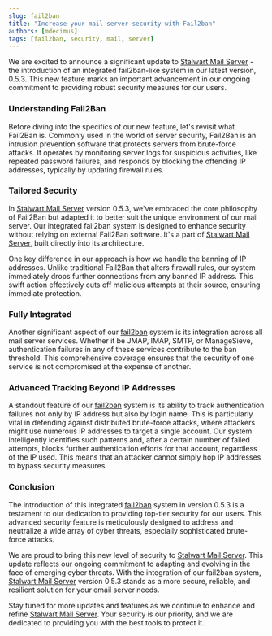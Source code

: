 ```yaml
---
slug: fail2ban
title: "Increase your mail server security with Fail2ban"
authors: [mdecimus]
tags: [fail2ban, security, mail, server]
---
```


We are excited to announce a significant update to [Stalwart Mail Server](https://github.com/stalwartlabs/mail-server) - the introduction of an integrated fail2ban-like system in our latest version, 0.5.3. This new feature marks an important advancement in our ongoing commitment to providing robust security measures for our users.

### Understanding Fail2Ban

Before diving into the specifics of our new feature, let's revisit what Fail2Ban is. Commonly used in the world of server security, Fail2Ban is an intrusion prevention software that protects servers from brute-force attacks. It operates by monitoring server logs for suspicious activities, like repeated password failures, and responds by blocking the offending IP addresses, typically by updating firewall rules.

### Tailored Security

In [Stalwart Mail Server](https://github.com/stalwartlabs/mail-server) version 0.5.3, we've embraced the core philosophy of Fail2Ban but adapted it to better suit the unique environment of our mail server. Our integrated fail2ban system is designed to enhance security without relying on external Fail2Ban software. It's a part of [Stalwart Mail Server](https://github.com/stalwartlabs/mail-server), built directly into its architecture.

One key difference in our approach is how we handle the banning of IP addresses. Unlike traditional Fail2Ban that alters firewall rules, our system immediately drops further connections from any banned IP address. This swift action effectively cuts off malicious attempts at their source, ensuring immediate protection.

### Fully Integrated

Another significant aspect of our [fail2ban](/docs/directory/authentication/security#fail2ban) system is its integration across all mail server services. Whether it be JMAP, IMAP, SMTP, or ManageSieve, authentication failures in any of these services contribute to the ban threshold. This comprehensive coverage ensures that the security of one service is not compromised at the expense of another.

### Advanced Tracking Beyond IP Addresses

A standout feature of our [fail2ban](/docs/directory/authentication/security#fail2ban)  system is its ability to track authentication failures not only by IP address but also by login name. This is particularly vital in defending against distributed brute-force attacks, where attackers might use numerous IP addresses to target a single account. Our system intelligently identifies such patterns and, after a certain number of failed attempts, blocks further authentication efforts for that account, regardless of the IP used. This means that an attacker cannot simply hop IP addresses to bypass security measures.

### Conclusion

The introduction of this integrated [fail2ban](/docs/directory/authentication/security#fail2ban)  system in version 0.5.3 is a testament to our dedication to providing top-tier security for our users. This advanced security feature is meticulously designed to address and neutralize a wide array of cyber threats, especially sophisticated brute-force attacks.

We are proud to bring this new level of security to [Stalwart Mail Server](https://github.com/stalwartlabs/mail-server). This update reflects our ongoing commitment to adapting and evolving in the face of emerging cyber threats. With the integration of our fail2ban system, [Stalwart Mail Server](https://github.com/stalwartlabs/mail-server) version 0.5.3 stands as a more secure, reliable, and resilient solution for your email server needs.

Stay tuned for more updates and features as we continue to enhance and refine [Stalwart Mail Server](https://github.com/stalwartlabs/mail-server). Your security is our priority, and we are dedicated to providing you with the best tools to protect it.
